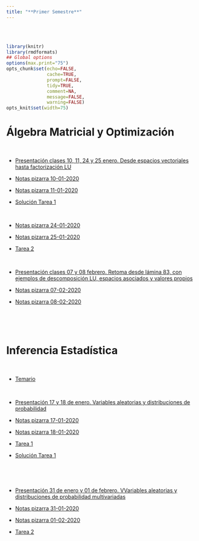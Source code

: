 ```yaml
---
title: "**Primer Semestre**"
--- 
```


<br>
<br>


```r
library(knitr)
library(rmdformats)
## Global options
options(max.print="75")
opts_chunk$set(echo=FALSE,
               cache=TRUE,
               prompt=FALSE,
               tidy=TRUE,
               comment=NA,
               message=FALSE,
               warning=FALSE)
opts_knit$set(width=75)
```

<div class=text-justify>

# **Álgebra Matricial y Optimización** 

<br>

- [Presentación clases 10, 11, 24 y 25 enero. Desde espacios vectoriales hasta factorización LU](materiales/primer_sem/algebra_matricial/Álgebra Matricial Segunda Parte.pdf){target="_blank"}

- [Notas pizarra 10-01-2020](materiales/primer_sem/algebra_matricial/AlgebraMNotas10012020.pdf){target="_blank"}

- [Notas pizarra 11-01-2020](materiales/primer_sem/algebra_matricial/AlgebraMNotas11012020.pdf){target="_blank"}

- [Solución Tarea 1](materiales/primer_sem/algebra_matricial/Tarea1_solucion.pdf){target="_blank"}

<br>

- [Notas pizarra 24-01-2020](materiales/primer_sem/algebra_matricial/Nota_Algebra24012020.pdf){target="_blank"}

- [Notas pizarra 25-01-2020](materiales/primer_sem/algebra_matricial/Nota_Algebra25012020.pdf){target="_blank"}

- [Tarea 2](materiales/primer_sem/algebra_matricial/Tarea-2.pdf){target="_blank"}


<br>

- [Presentación clases 07 y 08 febrero. Retoma desde lámina 83, con ejemplos de descomposición LU, espacios asociados y valores propios](materiales/primer_sem/algebra_matricial/2020 inegi algebra matricial.pdf){target="_blank"}

- [Notas pizarra 07-02-2020](materiales/primer_sem/algebra_matricial/Nota_Algebra24012020.pdf){target="_blank"}

- [Notas pizarra 08-02-2020](materiales/primer_sem/algebra_matricial/Nota_Algebra25012020.pdf){target="_blank"}



<br>
<br>
<br>

# **Inferencia Estadística** 

<br>

- [Temario](materiales/primer_sem/inferencia_estadistica/Temario.pdf){target="_blank"}

<br>


- [Presentación 17 y 18 de enero. Variables aleatorias y distribuciones de probabilidad](materiales/primer_sem/inferencia_estadistica/Inf_Estadistica_1.pdf){target="_blank"}

- [Notas pizarra 17-01-2020](materiales/primer_sem/inferencia_estadistica/17012020_INFERENCIA_ESTADISTICA_NOTA.pdf){target="_blank"}

- [Notas pizarra 18-01-2020](materiales/primer_sem/inferencia_estadistica/18012020_INFERENCIA_ESTADISTICA_NOTA.pdf){target="_blank"}

- [Tarea 1](materiales/primer_sem/inferencia_estadistica/Tarea1.pdf){target="_blank"}

- [Solución Tarea 1](materiales/primer_sem/inferencia_estadistica/T01_Solution.pdf){target="_blank"}

<br>

<br>


- [Presentación 31 de enero y 01 de febrero. VVariables aleatorias y distribuciones de probabilidad multivariadas](materiales/primer_sem/inferencia_estadistica/Inf_Estadistica_2.pdf){target="_blank"}

- [Notas pizarra 31-01-2020](materiales/primer_sem/inferencia_estadistica/31012020_INFERENCIA_ESTADISTICA_NOTA.pdf){target="_blank"}

- [Notas pizarra 01-02-2020](materiales/primer_sem/inferencia_estadistica/01022020_INFERENCIA_ESTADISTICA_NOTA.pdf){target="_blank"}

- [Tarea 2](materiales/primer_sem/inferencia_estadistica/Tarea2.pdf){target="_blank"}




